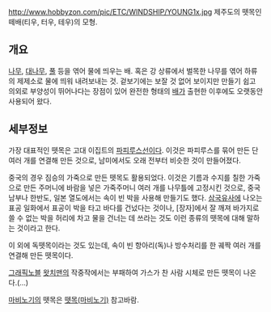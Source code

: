 http://www.hobbyzon.com/pic/ETC/WINDSHIP/YOUNG1x.jpg
제주도의 뗏목인 떼배(티우, 터우, 테우)의 모형.

== 개요 ==
[[나무]], [[대나무]], [[풀]] 등을 엮어 물에 띄우는 배. 혹은 강 상류에서 벌목한 나무를 엮어 하류의 제제소로 물에 띄워 내려보내는 것. 겉보기에는 보잘 것 없어 보이지만 만들기 쉽고 의외로 부양성이 뛰어나다는 장점이 있어 완전한 형태의 [[배]]가 출현한 이후에도 오랫동안 사용되어 왔다.

== 세부정보 ==
가장 대표적인 뗏목은 고대 이집트의 [[파피루스]]선이다. 이것은 파피루스를 묶어 만든 단 여러 개를 연결해 만든 것으로, 남미에서도 오래 전부터 비슷한 것이 만들어졌다.

중국의 경우 짐승의 가죽으로 만든 뗏목도 활용되었다. 이것은 기름과 수지를 칠한 가죽으로 만든 주머니에 바람을 넣은 가죽주머니 여러 개를 나무틀에 고정시킨 것으로, 중국 남부나 한반도, 일본 열도에서는 속이 빈 박을 사용해 만들기도 했다. [[삼국유사]]에 나오는 표공 일화에서 표공이 박을 타고 바다를 건넜다는 것이나, [장자]에서 잘 깨져 바가지로 쓸 수 없는 박을 허리에 차고 물을 건너는 데 쓰라는 것도 이런 종류의 뗏목에 대해 말하는 것이라고 한다. 

이 외에 독뗏목이라는 것도 있는데, 속이 빈 항아리(독)나 방수처리를 한 궤짝 여러 개를 연결해 만든 뗏목이다. 

[[그래픽노블]] [[왓치맨]]의 작중작에서는 부패하여 가스가 찬 사람 시체로 만든 뗏목이 나온다.(...)

[[마비노기]]의 뗏목은 [[뗏목(마비노기)]] 참고바람.
